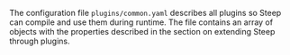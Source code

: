 
The configuration file `plugins/common.yaml` describes all plugins so Steep can
compile and use them during runtime. The file contains an array of objects
with the properties described in the section
on <ScrollLink href="#extending-steep-through-plugins">extending Steep through plugins</ScrollLink>.
